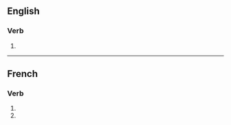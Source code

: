 {{also|clarifiés}}

==English==

===Verb===
{{head|en|verb form}}

# {{en-third-person singular of|clarify}}

----

==French==

===Verb===
{{fr-verb-form}}

# {{inflection of|clarifier||2|s|pres|indc|lang=fr}}
# {{inflection of|clarifier||2|s|pres|subj|lang=fr}}